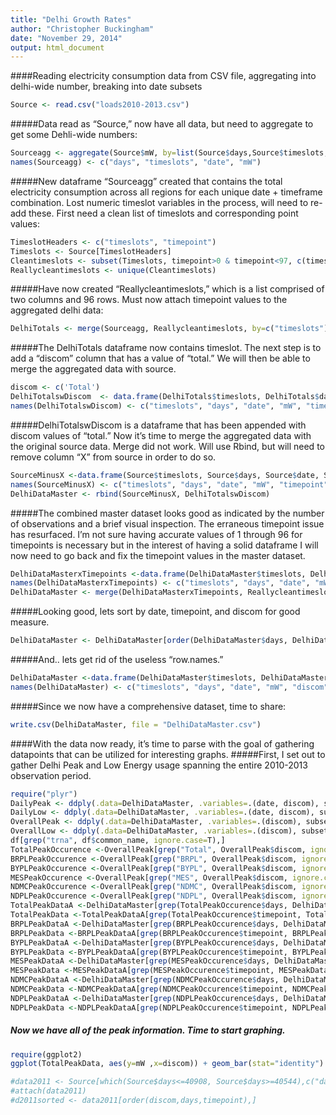 ```yaml
---
title: "Delhi Growth Rates"
author: "Christopher Buckingham"
date: "November 29, 2014"
output: html_document
---
```

####Reading electricity consumption data from CSV file, aggregating into delhi-wide number, breaking into date subsets

```r
Source <- read.csv("loads2010-2013.csv")
```

#####Data read as "Source," now have all data, but need to aggregate to get some Dehli-wide numbers:

```r
Sourceagg <- aggregate(Source$mW, by=list(Source$days,Source$timeslots,Source$date), FUN=sum)
names(Sourceagg) <- c("days", "timeslots", "date", "mW")
```

#####New dataframe "Sourceagg" created that contains the total electricity consumption across all regions for each unique date + timeframe combination. Lost numeric timeslot variables in the process, will need to re-add these. First need a clean list of timeslots and corresponding point values:

```r
TimeslotHeaders <- c("timeslots", "timepoint")
Timeslots <- Source[TimeslotHeaders]
Cleantimeslots <- subset(Timeslots, timepoint>0 & timepoint<97, c(timeslots, timepoint))
Reallycleantimeslots <- unique(Cleantimeslots)  
```

#####Have now created "Reallycleantimeslots," which is a list comprised of two columns and 96 rows. Must now attach timepoint values to the aggregated delhi data:

```r
DelhiTotals <- merge(Sourceagg, Reallycleantimeslots, by=c("timeslots"))
```

#####The DelhiTotals dataframe now contains timeslot. The next step is to add a "discom" column that has a value of "total." We will then be able to merge the aggregated data with source.

```r
discom <- c('Total')
DelhiTotalswDiscom  <- data.frame(DelhiTotals$timeslots, DelhiTotals$days, DelhiTotals$date, DelhiTotals$mW, DelhiTotals$timepoint, discom)
names(DelhiTotalswDiscom) <- c("timeslots", "days", "date", "mW", "timepoint", "discom")
```

#####DelhiTotalswDiscom is a dataframe that has been appended with discom values of "total." Now it's time to merge the aggregated data with the original source data. Merge did not work. Will use Rbind, but will need to remove column "X" from source in order to do so.

```r
SourceMinusX <-data.frame(Source$timeslots, Source$days, Source$date, Source$mW, Source$timepoint, Source$discom)
names(SourceMinusX) <- c("timeslots", "days", "date", "mW", "timepoint", "discom")
DelhiDataMaster <- rbind(SourceMinusX, DelhiTotalswDiscom)
```

#####The combined master dataset looks good as indicated by the number of observations and a brief visual inspection. The erraneous timepoint issue has resurfaced. I'm not sure having accurate values of 1 through 96 for timepoints is necessary but in the interest of having a solid dataframe I will now need to go back and fix the timepoint values in the master dataset. 

```r
DelhiDataMasterxTimepoints <-data.frame(DelhiDataMaster$timeslots, DelhiDataMaster$days, DelhiDataMaster$date, DelhiDataMaster$mW, DelhiDataMaster$discom)
names(DelhiDataMasterxTimepoints) <- c("timeslots", "days", "date", "mW", "discom")
DelhiDataMaster <- merge(DelhiDataMasterxTimepoints, Reallycleantimeslots, by=c("timeslots"))
```

#####Looking good, lets sort by date, timepoint, and discom for good measure.

```r
DelhiDataMaster <- DelhiDataMaster[order(DelhiDataMaster$days, DelhiDataMaster$timepoint, DelhiDataMaster$discom),]
```

#####And.. lets get rid of the useless "row.names."

```r
DelhiDataMaster <-data.frame(DelhiDataMaster$timeslots, DelhiDataMaster$days, DelhiDataMaster$date, DelhiDataMaster$mW, DelhiDataMaster$discom, DelhiDataMaster$timepoint)
names(DelhiDataMaster) <- c("timeslots", "days", "date", "mW", "discom", "timepoint")
```

#####Since we now have a comprehensive dataset, time to share:

```r
write.csv(DelhiDataMaster, file = "DelhiDataMaster.csv")
```

####With the data now ready, it's time to parse with the goal of gathering datapoints that can be utilized for interesting graphs.
#####First, I set out to gather Delhi Peak and Low Energy usage spanning the entire 2010-2013 observation period.

```r
require("plyr")
DailyPeak <- ddply(.data=DelhiDataMaster, .variables=.(date, discom), subset, mW==max(mW))
DailyLow <- ddply(.data=DelhiDataMaster, .variables=.(date, discom), subset, mW==min(mW))
OverallPeak <- ddply(.data=DelhiDataMaster, .variables=.(discom), subset, mW==max(mW))
OverallLow <- ddply(.data=DelhiDataMaster, .variables=.(discom), subset, mW==min(mW))
df[grep("trna", df$common_name, ignore.case=T),]
TotalPeakOccurence <-OverallPeak[grep("Total", OverallPeak$discom, ignore.case=T),]
BRPLPeakOccurence <-OverallPeak[grep("BRPL", OverallPeak$discom, ignore.case=T),]
BYPLPeakOccurence <-OverallPeak[grep("BYPL", OverallPeak$discom, ignore.case=T),]
MESPeakOccurence <-OverallPeak[grep("MES", OverallPeak$discom, ignore.case=T),]
NDMCPeakOccurence <-OverallPeak[grep("NDMC", OverallPeak$discom, ignore.case=T),]
NDPLPeakOccurence <-OverallPeak[grep("NDPL", OverallPeak$discom, ignore.case=T),]
TotalPeakDataA <-DelhiDataMaster[grep(TotalPeakOccurence$days, DelhiDataMaster$days,  ignore.case=T),]
TotalPeakData <-TotalPeakDataA[grep(TotalPeakOccurence$timepoint, TotalPeakDataA$timepoint,  ignore.case=T),]
BRPLPeakDataA <-DelhiDataMaster[grep(BRPLPeakOccurence$days, DelhiDataMaster$days,  ignore.case=T),]
BRPLPeakData <-BRPLPeakDataA[grep(BRPLPeakOccurence$timepoint, BRPLPeakDataA$timepoint,  ignore.case=T),]
BYPLPeakDataA <-DelhiDataMaster[grep(BYPLPeakOccurence$days, DelhiDataMaster$days,  ignore.case=T),]
BYPLPeakData <-BYPLPeakDataA[grep(BYPLPeakOccurence$timepoint, BYPLPeakDataA$timepoint,  ignore.case=T),]
MESPeakDataA <-DelhiDataMaster[grep(MESPeakOccurence$days, DelhiDataMaster$days,  ignore.case=T),]
MESPeakData <-MESPeakDataA[grep(MESPeakOccurence$timepoint, MESPeakDataA$timepoint,  ignore.case=T),]
NDMCPeakDataA <-DelhiDataMaster[grep(NDMCPeakOccurence$days, DelhiDataMaster$days,  ignore.case=T),]
NDMCPeakData <-NDMCPeakDataA[grep(NDMCPeakOccurence$timepoint, NDMCPeakDataA$timepoint,  ignore.case=T),]
NDPLPeakDataA <-DelhiDataMaster[grep(NDPLPeakOccurence$days, DelhiDataMaster$days,  ignore.case=T),]
NDPLPeakData <-NDPLPeakDataA[grep(NDPLPeakOccurence$timepoint, NDPLPeakDataA$timepoint,  ignore.case=T),]
```

##### Now we have all of the peak information. Time to start graphing.

```r
require(ggplot2)
ggplot(TotalPeakData, aes(y=mW ,x=discom)) + geom_bar(stat="identity")

```

```r
#data2011 <- Source[which(Source$days<=40908, Source$days>=40544),c("days","timeslots","discom","mW","timepoint","date")]
#attach(data2011)
#d2011sorted <- data2011[order(discom,days,timepoint),]
```




